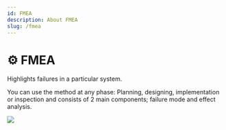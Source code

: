 ```yaml
---
id: FMEA
description: About FMEA
slug: /fmea
---
```


# ⚙️ FMEA


Highlights failures in a particular system. 

You can use the method at any phase: Planning, designing, implementation or inspection and consists of 2 main components; failure mode and effect analysis.

![](img/fmea.png)
